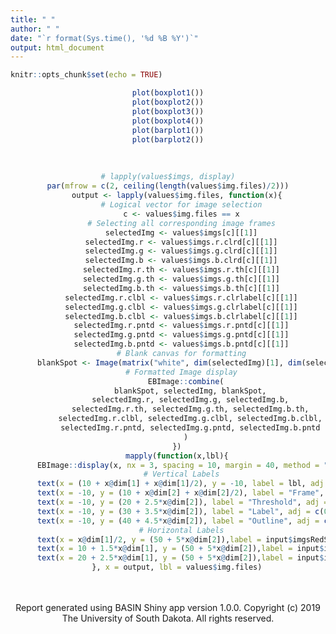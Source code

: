 ```yaml
---
title: " "
author: " "
date: "`r format(Sys.time(), '%d %B %Y')`"
output: html_document
---
```


```r
knitr::opts_chunk$set(echo = TRUE)
```

<center>  
```r
plot(boxplot1())
plot(boxplot2())
plot(boxplot3())
plot(boxplot4())
plot(barplot1())
plot(barplot2())
```
<br>
```r
# lapply(values$imgs, display)
par(mfrow = c(2, ceiling(length(values$img.files)/2)))
    output <- lapply(values$img.files, function(x){
      # Logical vector for image selection
      c <- values$img.files == x
      # Selecting all corresponding image frames
      selectedImg <- values$imgs[c][[1]]
      selectedImg.r <- values$imgs.r.clrd[c][[1]]
      selectedImg.g <- values$imgs.g.clrd[c][[1]]
      selectedImg.b <- values$imgs.b.clrd[c][[1]]
      selectedImg.r.th <- values$imgs.r.th[c][[1]]
      selectedImg.g.th <- values$imgs.g.th[c][[1]]
      selectedImg.b.th <- values$imgs.b.th[c][[1]]
      selectedImg.r.clbl <- values$imgs.r.clrlabel[c][[1]]
      selectedImg.g.clbl <- values$imgs.g.clrlabel[c][[1]]
      selectedImg.b.clbl <- values$imgs.b.clrlabel[c][[1]]
      selectedImg.r.pntd <- values$imgs.r.pntd[c][[1]]
      selectedImg.g.pntd <- values$imgs.g.pntd[c][[1]]
      selectedImg.b.pntd <- values$imgs.b.pntd[c][[1]]
      # Blank canvas for formatting
      blankSpot <- Image(matrix("white", dim(selectedImg)[1], dim(selectedImg)[2]))
      # Formatted Image display
        EBImage::combine(
          blankSpot, selectedImg, blankSpot,
          selectedImg.r, selectedImg.g, selectedImg.b,
          selectedImg.r.th, selectedImg.g.th, selectedImg.b.th,
          selectedImg.r.clbl, selectedImg.g.clbl, selectedImg.b.clbl,
          selectedImg.r.pntd, selectedImg.g.pntd, selectedImg.b.pntd
        )
    })
    mapply(function(x,lbl){
      EBImage::display(x, nx = 3, spacing = 10, margin = 40, method = "raster", all = TRUE)
      # Vertical Labels
      text(x = (10 + x@dim[1] + x@dim[1]/2), y = -10, label = lbl, adj = c(0.5, 0), col = "black", cex = 1)
      text(x = -10, y = (10 + x@dim[2] + x@dim[2]/2), label = "Frame", adj = c(0.5, 0), col = "black", cex = 1, srt = 90)
      text(x = -10, y = (20 + 2.5*x@dim[2]), label = "Threshold", adj = c(0.5, 0), col = "black", cex = 1, srt = 90)
      text(x = -10, y = (30 + 3.5*x@dim[2]), label = "Label", adj = c(0.5, 0), col = "black", cex = 1, srt = 90)
      text(x = -10, y = (40 + 4.5*x@dim[2]), label = "Outline", adj = c(0.5, 0), col = "black", cex = 1, srt = 90)
      # Horizontal Labels
      text(x = x@dim[1]/2, y = (50 + 5*x@dim[2]),label = input$imgsRedStain, col = "black", cex = 1)
      text(x = 10 + 1.5*x@dim[1], y = (50 + 5*x@dim[2]),label = input$imgsGreenStain, col = "black", cex = 1)
      text(x = 20 + 2.5*x@dim[1], y = (50 + 5*x@dim[2]),label = input$imgsBlueStain, col = "black", cex = 1)
    }, x = output, lbl = values$img.files)
```
<br>
<br>
<center>
Report generated using BASIN Shiny app version 1.0.0. Copyright (c) 2019 The University of South Dakota. All rights reserved.
</center>